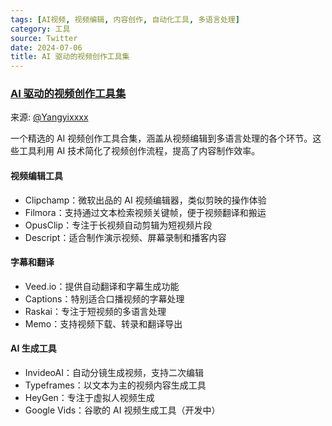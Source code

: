```yaml
---
tags: [AI视频, 视频编辑, 内容创作, 自动化工具, 多语言处理]
category: 工具
source: Twitter
date: 2024-07-06
title: AI 驱动的视频创作工具集
---
```


### [AI 驱动的视频创作工具集](https://x.com/Yangyixxxx/status/1816391443747119385)

来源: [@Yangyixxxx](https://x.com/Yangyixxxx/status/1816391443747119385)

一个精选的 AI 视频创作工具合集，涵盖从视频编辑到多语言处理的各个环节。这些工具利用 AI 技术简化了视频创作流程，提高了内容制作效率。

#### 视频编辑工具
- Clipchamp：微软出品的 AI 视频编辑器，类似剪映的操作体验
- Filmora：支持通过文本检索视频关键帧，便于视频翻译和搬运
- OpusClip：专注于长视频自动剪辑为短视频片段
- Descript：适合制作演示视频、屏幕录制和播客内容

#### 字幕和翻译
- Veed.io：提供自动翻译和字幕生成功能
- Captions：特别适合口播视频的字幕处理
- Raskai：专注于短视频的多语言处理
- Memo：支持视频下载、转录和翻译导出

#### AI 生成工具
- InvideoAI：自动分镜生成视频，支持二次编辑
- Typeframes：以文本为主的视频内容生成工具
- HeyGen：专注于虚拟人视频生成
- Google Vids：谷歌的 AI 视频生成工具（开发中）
